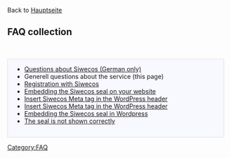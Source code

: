 Back to [[Hauptseite]]<br />

== FAQ collection ==
<br />
<div style="margin: 0; margin-right:10px; border: 1px solid #dfdfdf; padding: 0 1em 1em 1em; background-color:#F8F8FF; align:right;">
*[https://siwecos.de/ueber-das-projekt/ Questions about Siwecos (German only)]<br />
*Generell questions about the service (this page)<br />
*[[Registration-with-Siwecos/EN|Registration with Siwecos]]<br />
*[[Siwecos-Seal/EN|Embedding the Siwecos seal on your website]]<br />
*[[Wordpress-Header/EN|Insert Siwecos Meta tag in the WordPress header]]<br />
*[[Jimdo-Header/EN|Insert Siwecos Meta tag in the WordPress header]]<br />
*[[WordPress_Embed_Seal/EN|Embedding the Siwecos seal in Wordpress]] <br />
*[[The_Siwecos_seal_is_not_shown/EN|The seal is not shown correctly]]
</div>


[[Category:FAQ]]